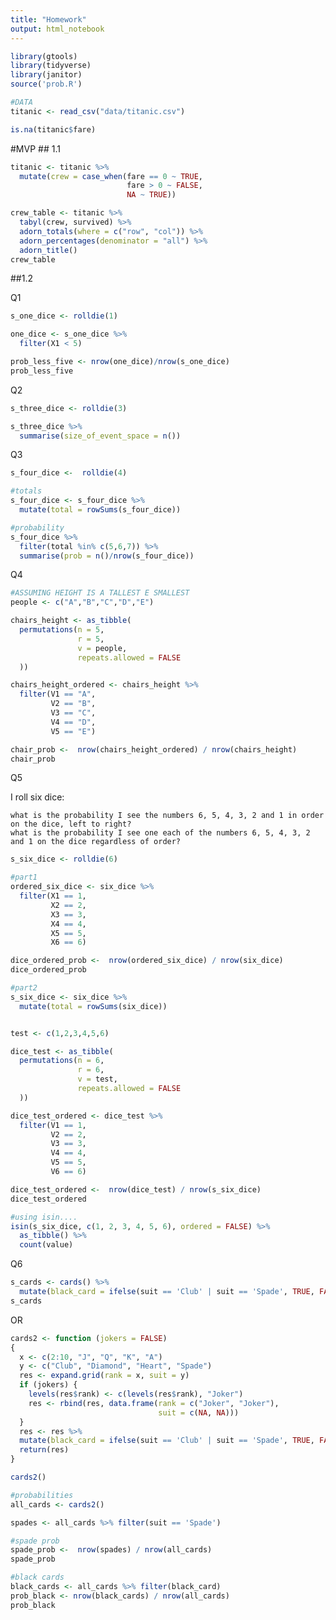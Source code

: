 ```yaml
---
title: "Homework"
output: html_notebook
---
```


```r
library(gtools)
library(tidyverse)
library(janitor)
source('prob.R')
```

```r
#DATA
titanic <- read_csv("data/titanic.csv")

is.na(titanic$fare)
```


#MVP
## 1.1
```r
titanic <- titanic %>%
  mutate(crew = case_when(fare == 0 ~ TRUE,
                          fare > 0 ~ FALSE,
                          NA ~ TRUE))

crew_table <- titanic %>% 
  tabyl(crew, survived) %>% 
  adorn_totals(where = c("row", "col")) %>% 
  adorn_percentages(denominator = "all") %>% 
  adorn_title()
crew_table

```

##1.2

Q1
```r
s_one_dice <- rolldie(1)

one_dice <- s_one_dice %>% 
  filter(X1 < 5)

prob_less_five <- nrow(one_dice)/nrow(s_one_dice)
prob_less_five
```

Q2
```r
s_three_dice <- rolldie(3)

s_three_dice %>% 
  summarise(size_of_event_space = n())
```

Q3
```r
s_four_dice <-  rolldie(4)

#totals
s_four_dice <- s_four_dice %>% 
  mutate(total = rowSums(s_four_dice))

#probability
s_four_dice %>% 
  filter(total %in% c(5,6,7)) %>% 
  summarise(prob = n()/nrow(s_four_dice))
```

Q4
```r
#ASSUMING HEIGHT IS A TALLEST E SMALLEST
people <- c("A","B","C","D","E")

chairs_height <- as_tibble(
  permutations(n = 5,
               r = 5,
               v = people,
               repeats.allowed = FALSE
  ))

chairs_height_ordered <- chairs_height %>% 
  filter(V1 == "A",
         V2 == "B",
         V3 == "C",
         V4 == "D",
         V5 == "E")

chair_prob <-  nrow(chairs_height_ordered) / nrow(chairs_height)
chair_prob
```

Q5

I roll six dice:

    what is the probability I see the numbers 6, 5, 4, 3, 2 and 1 in order on the dice, left to right?
    what is the probability I see one each of the numbers 6, 5, 4, 3, 2 and 1 on the dice regardless of order?

```r
s_six_dice <- rolldie(6)

#part1
ordered_six_dice <- six_dice %>% 
  filter(X1 == 1,
         X2 == 2,
         X3 == 3,
         X4 == 4,
         X5 == 5,
         X6 == 6)

dice_ordered_prob <-  nrow(ordered_six_dice) / nrow(six_dice)
dice_ordered_prob

#part2
s_six_dice <- six_dice %>% 
  mutate(total = rowSums(six_dice))


test <- c(1,2,3,4,5,6)

dice_test <- as_tibble(
  permutations(n = 6,
               r = 6,
               v = test,
               repeats.allowed = FALSE
  ))

dice_test_ordered <- dice_test %>%
  filter(V1 == 1,
         V2 == 2,
         V3 == 3,
         V4 == 4,
         V5 == 5,
         V6 == 6)

dice_test_ordered <-  nrow(dice_test) / nrow(s_six_dice)
dice_test_ordered

#using isin....
isin(s_six_dice, c(1, 2, 3, 4, 5, 6), ordered = FALSE) %>%
  as_tibble() %>%
  count(value)
```

Q6
```r
s_cards <- cards() %>% 
  mutate(black_card = ifelse(suit == 'Club' | suit == 'Spade', TRUE, FALSE))
s_cards
```
OR

```r
cards2 <- function (jokers = FALSE)
{
  x <- c(2:10, "J", "Q", "K", "A")
  y <- c("Club", "Diamond", "Heart", "Spade")
  res <- expand.grid(rank = x, suit = y)
  if (jokers) {
    levels(res$rank) <- c(levels(res$rank), "Joker")
    res <- rbind(res, data.frame(rank = c("Joker", "Joker"),
                                 suit = c(NA, NA)))
  }
  res <- res %>% 
  mutate(black_card = ifelse(suit == 'Club' | suit == 'Spade', TRUE, FALSE))
  return(res)
}

cards2()
```


```r
#probabilities
all_cards <- cards2()

spades <- all_cards %>% filter(suit == 'Spade')

#spade prob
spade_prob <-  nrow(spades) / nrow(all_cards)
spade_prob

#black cards
black_cards <- all_cards %>% filter(black_card)
prob_black <- nrow(black_cards) / nrow(all_cards)
prob_black

```


